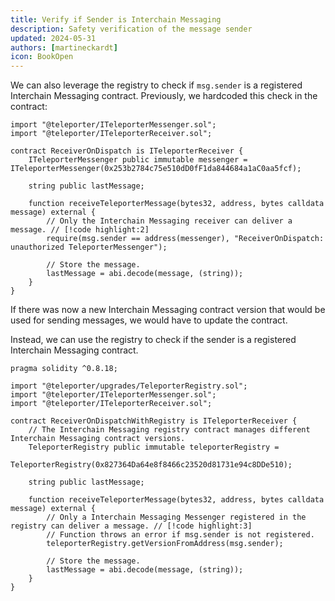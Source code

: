 ```yaml
---
title: Verify if Sender is Interchain Messaging
description: Safety verification of the message sender
updated: 2024-05-31
authors: [martineckardt]
icon: BookOpen
---
```


We can also leverage the registry to check if `msg.sender` is a registered Interchain Messaging contract. Previously, we hardcoded this check in the contract:

```solidity
import "@teleporter/ITeleporterMessenger.sol";
import "@teleporter/ITeleporterReceiver.sol";

contract ReceiverOnDispatch is ITeleporterReceiver {
    ITeleporterMessenger public immutable messenger = ITeleporterMessenger(0x253b2784c75e510dD0fF1da844684a1aC0aa5fcf);

    string public lastMessage;

    function receiveTeleporterMessage(bytes32, address, bytes calldata message) external {
        // Only the Interchain Messaging receiver can deliver a message. // [!code highlight:2]
        require(msg.sender == address(messenger), "ReceiverOnDispatch: unauthorized TeleporterMessenger");

        // Store the message.
        lastMessage = abi.decode(message, (string));
    }
}
```

If there was now a new Interchain Messaging contract version that would be used for sending messages, we would have to update the contract.

Instead, we can use the registry to check if the sender is a registered Interchain Messaging contract. 

```solidity
pragma solidity ^0.8.18;

import "@teleporter/upgrades/TeleporterRegistry.sol";
import "@teleporter/ITeleporterMessenger.sol";
import "@teleporter/ITeleporterReceiver.sol";

contract ReceiverOnDispatchWithRegistry is ITeleporterReceiver {
    // The Interchain Messaging registry contract manages different Interchain Messaging contract versions.
    TeleporterRegistry public immutable teleporterRegistry =
        TeleporterRegistry(0x827364Da64e8f8466c23520d81731e94c8DDe510);

    string public lastMessage;

    function receiveTeleporterMessage(bytes32, address, bytes calldata message) external {
        // Only a Interchain Messaging Messenger registered in the registry can deliver a message. // [!code highlight:3]
        // Function throws an error if msg.sender is not registered.
        teleporterRegistry.getVersionFromAddress(msg.sender);

        // Store the message.
        lastMessage = abi.decode(message, (string));
    }
}
```